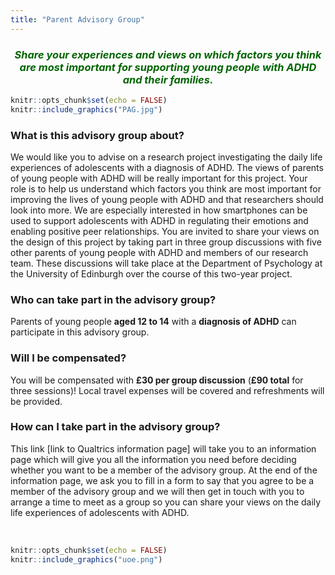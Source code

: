 ```yaml
---
title: "Parent Advisory Group"
---
```

<h3 style="text-align: center;"><span style="color:darkgreen">*Share your experiences and views on which factors you think are most important for supporting young people with ADHD and their families.*</span></h3> 

```r
knitr::opts_chunk$set(echo = FALSE)
knitr::include_graphics("PAG.jpg")
``` 

### What is this advisory group about?
We would like you to advise on a research project investigating the daily life experiences of adolescents with a diagnosis of ADHD. The views of parents of young people with ADHD will be really important for this project. Your role is to help us understand which factors you think are most important for improving the lives of young people with ADHD and that researchers should look into more. We are especially interested in how smartphones can be used to support adolescents with ADHD in regulating their emotions and enabling positive peer relationships. You are invited to share your views on the design of this project by taking part in three group discussions with five other parents of young people with ADHD and members of our research team. These discussions will take place at the Department of Psychology at the University of Edinburgh over the course of this two-year project. 

### Who can take part in the advisory group?
Parents of young people **aged 12 to 14** with a **diagnosis of ADHD** can participate in this advisory group.

### Will I be compensated?
You will be compensated with **£30 per group discussion** (**£90 total** for three sessions)! Local travel expenses will be covered and refreshments will be provided.  

### How can I take part in the advisory group?
This link [link to Qualtrics information page] will take you to an information page which will give you all the information you need before deciding whether you want to be a member of the advisory group. At the end of the information page, we ask you to fill in a form to say that you agree to be a member of the advisory group and we will then get in touch with you to arrange a time to meet as a group so you can share your views on the daily life experiences of adolescents with ADHD.

&nbsp;<br>

```r
knitr::opts_chunk$set(echo = FALSE)
knitr::include_graphics("uoe.png")
``` 
